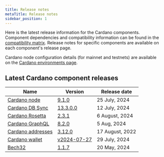 ```yaml
---
title: Release notes
metaTitle: Release notes
sidebar_position: 1
---
```


Here is the latest release information for the Cardano components. Component
dependencies and compatibility information can be found in the
[compatibility matrix](/developer-resources/release-notes/comp-matrix). Release
notes for specific components are available on each component's release page.

Cardano node configuration details (for mainnet and testnets) are available on
the
[Cardano environments page](https://book.world.dev.cardano.org/environments.html).

## Latest Cardano component releases

| Name                                                                     | Version                                                                                      | Release date      |
| ------------------------------------------------------------------------ | -------------------------------------------------------------------------------------------- | ----------------- |
| [Cardano node](https://github.com/IntersectMBO/cardano-node)             | [9.1.0](https://github.com/IntersectMBO/cardano-node/releases/tag/9.1.0)                     | 25 July, 2024     |
| [Cardano DB Sync](https://github.com/IntersectMBO/cardano-db-sync)       | [13.3.0.0](https://github.com/IntersectMBO/cardano-db-sync/releases/tag/13.3.0.0)            | 12 July, 2024     |
| [Cardano Rosetta](https://github.com/cardano-foundation/cardano-rosetta) | [2.3.1](https://github.com/cardano-foundation/cardano-rosetta/releases/tag/2.3.1)            | 6 August, 2024    |
| [Cardano GraphQL](https://github.com/cardano-foundation/cardano-graphql) | [8.2.0](https://github.com/cardano-foundation/cardano-graphql/releases/tag/8.2.0)            | 5 Aug, 2024       |
| [Cardano addresses](https://github.com/IntersectMBO/cardano-addresses)   | [3.12.0](https://github.com/IntersectMBO/cardano-addresses/releases/tag/3.12.0)              | 17 August, 2022   |
| [Cardano wallet](https://github.com/cardano-foundation/cardano-wallet)   | [v2024-07-27](https://github.com/cardano-foundation/cardano-wallet/releases/tag/v2024-07-27) | 29 July, 2024     |
| [Bech32](https://github.com/IntersectMBO/bech32)                         | [1.1.7](https://github.com/IntersectMBO/bech32/releases/tag/v1.1.7)                          | 20 May, 2024      |
